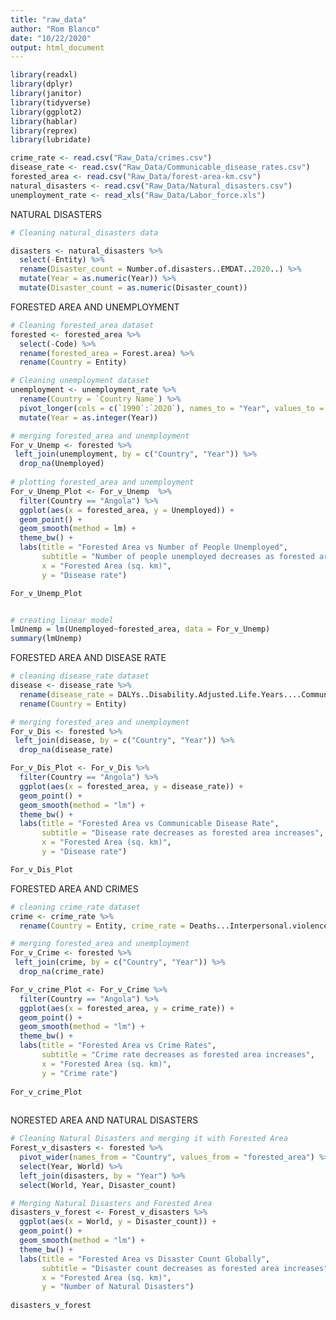 ```yaml
---
title: "raw_data"
author: "Rom Blanco"
date: "10/22/2020"
output: html_document
---
```


```r
library(readxl)
library(dplyr)
library(janitor)
library(tidyverse)
library(ggplot2)
library(hablar)
library(reprex)
library(lubridate)

```


```r
crime_rate <- read.csv("Raw_Data/crimes.csv")
disease_rate <- read.csv("Raw_Data/Communicable_disease_rates.csv")
forested_area <- read.csv("Raw_Data/forest-area-km.csv")
natural_disasters <- read.csv("Raw_Data/Natural_disasters.csv")
unemployment_rate <- read_xls("Raw_Data/Labor_force.xls")
```


NATURAL DISASTERS

```r
# Cleaning natural_disasters data

disasters <- natural_disasters %>%
  select(-Entity) %>%
  rename(Disaster_count = Number.of.disasters..EMDAT..2020..) %>%
  mutate(Year = as.numeric(Year)) %>%
  mutate(Disaster_count = as.numeric(Disaster_count))
```


FORESTED AREA AND UNEMPLOYMENT

```r
# Cleaning forested_area dataset
forested <- forested_area %>%
  select(-Code) %>%
  rename(forested_area = Forest.area) %>%
  rename(Country = Entity) 

# Cleaning unemployment dataset
unemployment <- unemployment_rate %>%
  rename(Country = `Country Name`) %>%
  pivot_longer(cols = c(`1990`:`2020`), names_to = "Year", values_to = "Unemployed") %>%
  mutate(Year = as.integer(Year))

# merging forested_area and unemployment
For_v_Unemp <- forested %>%
 left_join(unemployment, by = c("Country", "Year")) %>%
  drop_na(Unemployed)
  
# plotting forested_area and unemployment
For_v_Unemp_Plot <- For_v_Unemp  %>%
  filter(Country == "Angola") %>%
  ggplot(aes(x = forested_area, y = Unemployed)) +
  geom_point() + 
  geom_smooth(method = lm) +
  theme_bw() +
  labs(title = "Forested Area vs Number of People Unemployed",
       subtitle = "Number of people unemployed decreases as forested area increases",
       x = "Forested Area (sq. km)",
       y = "Disease rate")

For_v_Unemp_Plot


# creating linear model
lmUnemp = lm(Unemployed~forested_area, data = For_v_Unemp)
summary(lmUnemp)

```


FORESTED AREA AND DISEASE RATE

```r
# cleaning disease_rate dataset
disease <- disease_rate %>%
  rename(disease_rate = DALYs..Disability.Adjusted.Life.Years....Communicable..maternal..neonatal..and.nutritional.diseases) %>%
  rename(Country = Entity) 

# merging forested_area and unemployment
For_v_Dis <- forested %>%
 left_join(disease, by = c("Country", "Year")) %>%
  drop_na(disease_rate)

For_v_Dis_Plot <- For_v_Dis %>%
  filter(Country == "Angola") %>%
  ggplot(aes(x = forested_area, y = disease_rate)) +
  geom_point() + 
  geom_smooth(method = "lm") +
  theme_bw() +
  labs(title = "Forested Area vs Communicable Disease Rate",
       subtitle = "Disease rate decreases as forested area increases",
       x = "Forested Area (sq. km)",
       y = "Disease rate")

For_v_Dis_Plot
```

FORESTED AREA AND CRIMES

```r
# cleaning crime_rate dataset
crime <- crime_rate %>%
  rename(Country = Entity, crime_rate = Deaths...Interpersonal.violence...Sex..Both...Age..All.Ages..Percent.) 

# merging forested_area and unemployment
For_v_Crime <- forested %>%
 left_join(crime, by = c("Country", "Year")) %>%
  drop_na(crime_rate)

For_v_crime_Plot <- For_v_Crime %>%
  filter(Country == "Angola") %>%
  ggplot(aes(x = forested_area, y = crime_rate)) +
  geom_point() + 
  geom_smooth(method = "lm") +
  theme_bw() +
  labs(title = "Forested Area vs Crime Rates", 
       subtitle = "Crime rate decreases as forested area increases",
       x = "Forested Area (sq. km)",
       y = "Crime rate")
  
For_v_crime_Plot
  
```

NORESTED AREA AND NATURAL DISASTERS
```r
# Cleaning Natural Disasters and merging it with Forested Area 
Forest_v_disasters <- forested %>%
  pivot_wider(names_from = "Country", values_from = "forested_area") %>%
  select(Year, World) %>%
  left_join(disasters, by = "Year") %>%
  select(World, Year, Disaster_count) 

# Merging Natural Disasters and Forested Area 
disasters_v_forest <- Forest_v_disasters %>% 
  ggplot(aes(x = World, y = Disaster_count)) +
  geom_point() +
  geom_smooth(method = "lm") +
  theme_bw() +
  labs(title = "Forested Area vs Disaster Count Globally", 
       subtitle = "Disaster count decreases as forested area increases",
       x = "Forested Area (sq. km)",
       y = "Number of Natural Disasters")
  
disasters_v_forest

```


```r

```

